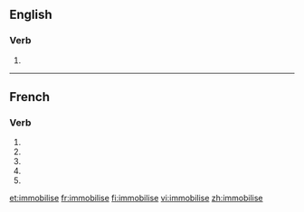 {{also|immobilisé}}
==English==

===Verb===
{{en-verb|immobilis|ing}}

# {{alternative spelling of|to [[immobilize]]}}

----

==French==

===Verb===
{{fr-verb-form}}

# {{conjugation of|immobiliser||1|s|pres|ind|lang=fr}}
# {{conjugation of|immobiliser||3|s|pres|ind|lang=fr}}
# {{conjugation of|immobiliser||1|s|pres|sub|lang=fr}}
# {{conjugation of|immobiliser||3|s|pres|sub|lang=fr}}
# {{form of|Second-person singular [[imperative]]|immobiliser |lang=fr}}

[[et:immobilise]]
[[fr:immobilise]]
[[fi:immobilise]]
[[vi:immobilise]]
[[zh:immobilise]]